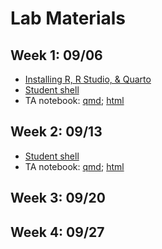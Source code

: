 # Lab Materials {.unnumbered}


## Week 1: 09/06

- [Installing R, R Studio, & Quarto](https://dionysus.psych.wisc.edu/610/lab/install_notes.pdf)
- [Student shell](https://dionysus.psych.wisc.edu/610/lab/lab_01_student.qmd)
- TA notebook: [qmd](https://dionysus.psych.wisc.edu/610/lab/lab_01_ta.qmd); [html](https://dionysus.psych.wisc.edu/610/lab/lab_01_ta.html)

## Week 2: 09/13

- [Student shell](https://dionysus.psych.wisc.edu/610/lab/lab_02_student.qmd)
- TA notebook: [qmd](https://dionysus.psych.wisc.edu/610/lab/lab_02_ta.qmd); [html](https://dionysus.psych.wisc.edu/610/lab/lab_02_ta.html)

## Week 3: 09/20

## Week 4: 09/27

 
